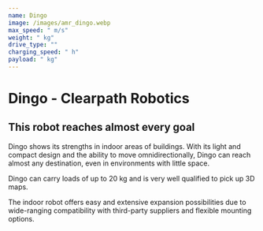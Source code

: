 ```yaml
---
name: Dingo
image: /images/amr_dingo.webp
max_speed: " m/s"
weight: " kg"
drive_type: ""
charging_speed: " h"
payload: " kg"
---
```

# Dingo - Clearpath Robotics

## This robot reaches almost every goal

Dingo shows its strengths in indoor areas of buildings. With its light and compact design and the ability to move omnidirectionally, Dingo can reach almost any destination, even in environments with little space.

Dingo can carry loads of up to 20 kg and is very well qualified to pick up 3D maps.

The indoor robot offers easy and extensive expansion possibilities due to wide-ranging compatibility with third-party suppliers and flexible mounting options.
